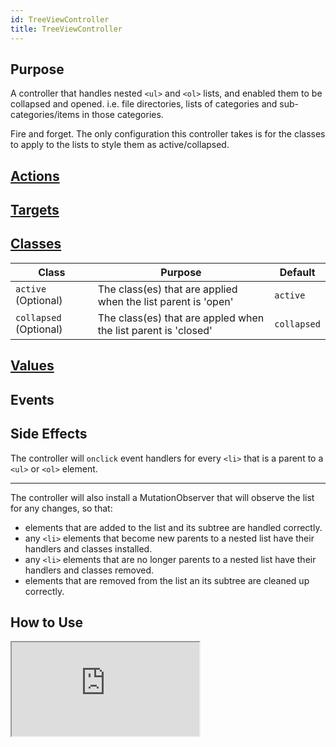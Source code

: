 ```yaml
---
id: TreeViewController
title: TreeViewController
---
```





## Purpose

A controller that handles nested `<ul>` and `<ol>` lists, and enabled them to be collapsed and opened. i.e. file directories, lists of categories and sub-categories/items in those categories.

Fire and forget. The only configuration this controller takes is for the classes to apply to the lists to style them as active/collapsed.


## [Actions](https://stimulus.hotwire.dev/reference/actions)
<NoActions/>


## [Targets](https://stimulus.hotwire.dev/reference/targets)
<NoTargets/>


## [Classes](https://stimulus.hotwire.dev/reference/classes)

| Class | Purpose | Default |
| --- | --- | --- |
| `active` (Optional) | The class(es) that are applied when the list parent is 'open' | `active` |
| `collapsed` (Optional) | The class(es) that are appled when the list parent is 'closed' | `collapsed` |


## [Values](https://stimulus.hotwire.dev/reference/values)
<NoValues/>

## Events
<NoEvents/>

## Side Effects

The controller will `onclick` event handlers for every `<li>` that is a parent to a `<ul>` or `<ol>` element.

---

The controller will also install a MutationObserver that will observe the list for any changes, so that:
- elements that are added to the list and its subtree are handled correctly.
- any `<li>` elements that become new parents to a nested list have their handlers and classes installed.
- any `<li>` elements that are no longer parents to a nested list have their handlers and classes removed.
- elements that are removed from the list an its subtree are cleaned up correctly.

## How to Use

<iframe
  src="https://codesandbox.io/embed/treeviewcontroller-ihfef?fontsize=14&hidenavigation=1&theme=dark"
  style={{width: "100%", height: "500px", border: "0", borderRadius: "4px", overflow: "hidden"}}
  sandbox="allow-forms allow-modals allow-popups allow-presentation allow-same-origin allow-scripts"
/>


